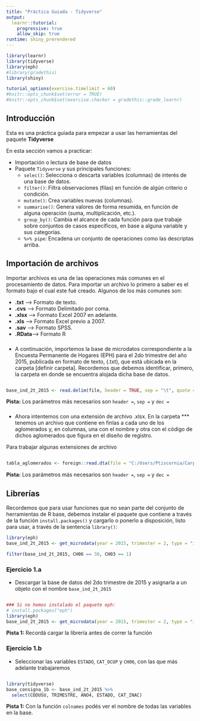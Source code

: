 ```yaml
---
title: "Práctica Guiada - Tidyverse"
output: 
  learnr::tutorial:
    progressive: true
    allow_skip: true
runtime: shiny_prerendered
---
```


```r

library(learnr)
library(tidyverse)
library(eph)
#library(gradethis)
library(shiny)

tutorial_options(exercise.timelimit = 60)
#knitr::opts_chunk$set(error = TRUE)
#knitr::opts_chunk$set(exercise.checker = gradethis::grade_learnr)
```

## Introducción

Esta es una práctica guiada para empezar a usar las herramientas del paquete __Tidyverse__

En esta sección vamos a practicar:

* Importación o lectura de base de datos
* Paquete `Tidyverse` y sus principales funciones:
  - `selec()`: Selecciona o descarta variables (columnas) de interés de una base de datos.
  - `filter()`: Filtra observaciones (filas) en función de algún criterio o condición.
  - `mutate()`: Crea variables nuevas (columnas).
  - `summarise()`: Genera valores de forma resumida, en función de alguna operación (suma, multiplicación, etc.).
  - `group_by()`: Cambia el alcance de cada función para que trabaje sobre conjuntos de casos específicos, en base a alguna variable y sus categorías.
  - `%>% pipe`: Encadena un conjunto de operaciones como las descriptas arriba.

###

## Importación de archivos

Importar archivos es una de las operaciones más comunes en el procesamiento de datos. Para importar un archivo lo primero a saber es el formato bajo el cual este fué creado. Algunos de los más comunes son:

- __.txt__  --> Formato de texto.
- __.cvs__  --> Formato Delimitado por coma.
- __.xlsx__ --> Formato Excel 2007 en adelante.
- __.xls__  --> Formato Excel previo a 2007.
- __.sav__  --> Formato SPSS.
- __.RData__--> Formato R


### 

* A continuación, importemos la base de microdatos correspondiente a la Encuesta Permanente de Hogares (EPH) para el 2do trimestre del año 2015, publicada en formato de texto, (.txt), que está ubicada en la carpeta [definir carpeta]. Recordemos que debemos identificar, primero, la carpeta en donde se encuentra alojada dicha base de datos.

```r

```

```r
base_ind_2t_2015 <- read.delim(file, header = TRUE, sep = "\t", quote = "\"", dec = ".")
```

<div id="importacion-hint">
  **Pista:** Los parámetros más necesarios son `header =`, `sep = ` y `dec =`
</div>


###
  
  * Ahora intentemos con una extensión de archivo .xlsx. En la carpeta *** tenemos un archivo que contiene en finlas a cada uno de los aglomerados y, en columnas, una con el nombre y otra con el código de dichos aglomerados que figura en el diseño de registro.

Para trabajar algunas extensiones de archivo

```r

```

```r
tabla_aglomerados <- foreign::read.dta(file = "C:/Users/Ptiscornia/Carpeta de Trabajo/Proyectos/R/learnr/Probando LEARNR/base/Individual_t215.dta") 
```

<div id="importacion2-hint">
  **Pista:** Los parámetros más necesarios son `header =`, `sep = ` y `dec =`
</div>
  

## Librerías

Recordemos que para usar funciones que no sean parte del conjunto de herramientas de R base, debemos  instalar el paquete que contiene a través de la función `install.packages()` y cargarlo o ponerlo a disposición, listo para usar, a través de la sentencia `library()`:
  
```r
library(eph)
base_ind_2t_2015 <- get_microdata(year = 2015, trimester = 2, type = "individual")
```

```r
filter(base_ind_2t_2015, CH06 == 30, CH03 == 1)
```

### Ejercicio 1.a

+ Descargar la base de datos del 2do trimestre de 2015 y asignarla a un objeto con el nombre `base_ind_2t_2015`

```r

```

```r
### Si no hemos instalado el paquete eph:
# install.packages("eph")
library(eph)
base_ind_2t_2015 <- get_microdata(year = 2015, trimester = 2, type = "individual")
```

<div id="filter-hint">
  **Pista 1:** Recordá cargar la librería antes de correr la función
</div>


### Ejercicio 1.b

+ Seleccionar las variables `ESTADO`, `CAT_OCUP` y `CH06`, con las que más adelante trabajaremos

```r

```

```r
library(tidyverse)
base_consigna_1b <- base_ind_2t_2015 %>% 
  select(CODUSU, TRIMESTRE, ANO4, ESTADO, CAT_INAC)
```

<div id="filter-hint">
  **Pista 1:** Con la función `colnames` podés ver el nombre de todas las variables en la base.
</div>
  
